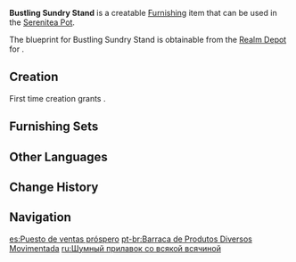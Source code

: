 {{Furnishing Infobox
|id             = 370301
|image          = Item Bustling Sundry Stand.png
|category       = Building
|subcategory    = Mercantile
|quality        = 3
|adeptal_energy = 60
|load           = 60
|reduced_load   = 43
|description    = A common sundry stand with a red roof.<br />To the everyday folks of Mondstadt, red represents boldness and passion. In Liyue, the same color has traditionally come to symbolize prosperity.<br />Of course, if the shopkeeper is a blind drunk, no amount of red will save their business.
|blueprint      = Realm Depot
}}
'''Bustling Sundry Stand''' is a creatable [[Furnishing]] item that can be used in the [[Serenitea Pot]].

The blueprint for Bustling Sundry Stand is obtainable from the [[Realm Depot]] for {{Item|Realm Currency|24|x=160}}.

==Creation==
First time creation grants {{Item|Trust|24|x=60}}.
{{Recipe
|type = Creation
|time = 14h
|Fir Wood = 8
|Fabric = 2
|Red Dye = 2
|sort = Fir Wood;Fabric;Red Dye
}}

==Furnishing Sets==
{{Craft Usage}}

==Other Languages==
{{Other Languages
|en      = Bustling Sundry Stand
|zhs     = 热闹红火的杂货摊位
|zhs_rm  = Rènào Hónghuo de Záhuò Tānwèi
|zht     = 熱鬧紅火的雜貨攤位
|zht_rm  = Rènào Hónghuo de Záhuò Tānwèi
|zh_tl   = 
|ja      = 賑やかな雑貨露店
|ja_rm   = Nigiyaka na Zakka Roten
|ja_tl   = Bustling General Goods Stall
|ko      = 시끌벅적한 잡화 노점
|ko_rm   = Sikkeulbeokjeokhan Japhwa Nojeom
|ko_tl   = Noisy General Merchandise Street Stall
|es      = Puesto de ventas próspero
|es_tl   = Prosperous Stall
|fr      = Étal de provisions diverses
|fr_tl   = Stall of Varied Provisions
|ru      = Шумный прилавок со всякой всячиной
|ru_tl   = Loud Stall with General Sundries
|th      = แผงขายของชำสุดคึกคัก
|th_rm   = 
|th_tl   = 
|vi      = Sạp Tạp Hóa Lửa Đỏ Náo Nhiệt
|vi_tl   = 
|de      = Belebter Warenstand
|de_tl   = Lively Commodity Stall
|id      = Kios Serba Ada yang Ramai
|id_tl   = Bustling Convenience Store
|pt      = Barraca de Produtos Diversos Movimentada
|pt_tl   = 
|tr      = Hareketli Tezgah
|tr_tl   = 
|it      = Bancarella di vari prodotti
|it_tl   = 
}}

==Change History==
{{Change History|1.5}}

==Navigation==
{{Furnishing Navbox|exterior}}

[[es:Puesto de ventas próspero]]
[[pt-br:Barraca de Produtos Diversos Movimentada]]
[[ru:Шумный прилавок со всякой всячиной]]